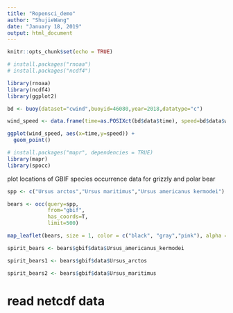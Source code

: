 ```yaml
---
title: "Ropensci_demo"
author: "ShujieWang"
date: "January 18, 2019"
output: html_document
---
```


```r
knitr::opts_chunk$set(echo = TRUE)
```

```r
# install.packages("rnoaa")  
# install.packages("ncdf4")

library(rnoaa)
library(ncdf4)
library(ggplot2)

```

```r
bd <- buoy(dataset="cwind",buoyid=46080,year=2018,datatype="c")
```

```r
wind_speed <- data.frame(time=as.POSIXct(bd$data$time), speed=bd$data$wind_spd, stringAsFactors=F)

```

```r
ggplot(wind_speed, aes(x=time,y=speed)) +
  geom_point()
```


```r
# install.packages("mapr", dependencies = TRUE)
library(mapr)
library(spocc)

```

plot locations of GBIF species occurrence data for grizzly and polar bear
```r
spp <- c("Ursus arctos","Ursus maritimus","Ursus americanus kermodei") 

bears <- occ(query=spp,
             from="gbif",
             has_coords=T,
             limit=500)


```

```r

map_leaflet(bears, size = 1, color = c("black", "gray","pink"), alpha = 1)

```

```r
spirit_bears <- bears$gbif$data$Ursus_americanus_kermodei

spirit_bears1 <- bears$gbif$data$Ursus_arctos

spirit_bears2 <- bears$gbif$data$Ursus_maritimus

```


# read netcdf data

```r



```







